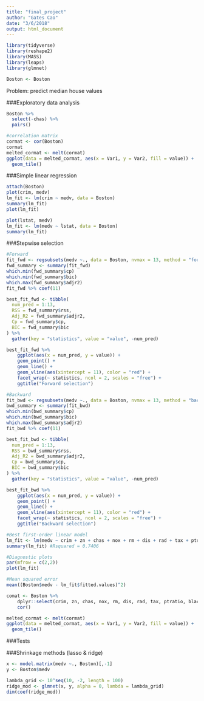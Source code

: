```yaml
---
title: "final_project"
author: "Gates Cao"
date: "3/6/2018"
output: html_document
---
```

```r
library(tidyverse)
library(reshape2)
library(MASS)
library(leaps)
library(glmnet)
```

```r
Boston <- Boston
```

Problem: predict median house values

###Exploratory data analysis
```r
Boston %>%
  select(-chas) %>%
  pairs()
```

```r
#correlation matrix
cormat <- cor(Boston)
cormat
melted_cormat <- melt(cormat)
ggplot(data = melted_cormat, aes(x = Var1, y = Var2, fill = value)) + 
  geom_tile()
```


###Simple linear regression
```r
attach(Boston)
plot(crim, medv)
lm_fit <- lm(crim ~ medv, data = Boston)
summary(lm_fit)
plot(lm_fit)
```

```r
plot(lstat, medv)
lm_fit <- lm(medv ~ lstat, data = Boston)
summary(lm_fit)
```

###Stepwise selection
```r
#Forward
fit_fwd <- regsubsets(medv ~., data = Boston, nvmax = 13, method = "forward")
fwd_summary <- summary(fit_fwd)
which.min(fwd_summary$cp)
which.min(fwd_summary$bic)
which.max(fwd_summary$adjr2)
fit_fwd %>% coef(11)
```

```r
best_fit_fwd <- tibble(
  num_pred = 1:13,
  RSS = fwd_summary$rss,
  Adj_R2 = fwd_summary$adjr2,
  Cp = fwd_summary$cp,
  BIC = fwd_summary$bic
) %>%
  gather(key = "statistics", value = "value", -num_pred) 

best_fit_fwd %>%
    ggplot(aes(x = num_pred, y = value)) +
    geom_point() +
    geom_line() +
    geom_vline(aes(xintercept = 11), color = "red") +
    facet_wrap(~ statistics, ncol = 2, scales = "free") +
    ggtitle("Forward selection")
```

```r
#Backward
fit_bwd <- regsubsets(medv ~., data = Boston, nvmax = 13, method = "backward")
bwd_summary <- summary(fit_bwd)
which.min(bwd_summary$cp)
which.min(bwd_summary$bic)
which.max(bwd_summary$adjr2)
fit_bwd %>% coef(11)
```

```r
best_fit_bwd <- tibble(
  num_pred = 1:13,
  RSS = bwd_summary$rss,
  Adj_R2 = bwd_summary$adjr2,
  Cp = bwd_summary$cp,
  BIC = bwd_summary$bic
) %>%
  gather(key = "statistics", value = "value", -num_pred) 

best_fit_bwd %>%
    ggplot(aes(x = num_pred, y = value)) +
    geom_point() +
    geom_line() +
    geom_vline(aes(xintercept = 11), color = "red") +
    facet_wrap(~ statistics, ncol = 2, scales = "free") +
    ggtitle("Backward selection")
```

```r
#Best first-order linear model
lm_fit <- lm(medv ~ crim + zn + chas + nox + rm + dis + rad + tax + ptratio + black + lstat, data = Boston)
summary(lm_fit) #Rsquared = 0.7406
```

```r
#Diagnostic plots
par(mfrow = c(2,2))
plot(lm_fit)
```

```r
#Mean squared error
mean((Boston$medv - lm_fit$fitted.values)^2)
```

```r
comat <- Boston %>%
    dplyr::select(crim, zn, chas, nox, rm, dis, rad, tax, ptratio, black, lstat) %>%
    cor()

melted_cormat <- melt(cormat)
ggplot(data = melted_cormat, aes(x = Var1, y = Var2, fill = value)) + 
  geom_tile()
```

###Tests


###Shrinkage methods (lasso & ridge)
```r
x <- model.matrix(medv ~., Boston)[,-1]
y <- Boston$medv
```

```r
lambda_grid <- 10^seq(10, -2, length = 100)
ridge_mod <- glmnet(x, y, alpha = 0, lambda = lambda_grid)
dim(coef(ridge_mod))
```


